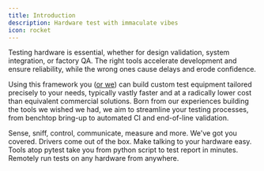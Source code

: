 ```yaml
---
title: Introduction
description: Hardware test with immaculate vibes
icon: rocket
---
```


Testing hardware is essential, whether for design validation, system integration, or factory QA. The right tools accelerate development and ensure reliability, while the wrong ones cause delays and erode confidence.

Using this framework you ([or we](https://form.typeform.com/to/DLMYKqCu)) can build custom test equipment tailored precisely to your needs, typically vastly faster and at a radically lower cost than equivalent commercial solutions. Born from our experiences building the tools we wished we had, we aim to streamline your testing processes, from benchtop bring-up to automated CI and end-of-line validation.

<CardGroup cols={2}>
    <Card title="Hardware" icon="cubes" href="./build/hardware">
        Sense, sniff, control, communicate, measure and more. We've got you covered.
    </Card>
    <Card title="Drivers" icon="code" href="./build/drivers">
        Drivers come out of the box. Make talking to your hardware easy.
    </Card>
    <Card title="Framework" icon="bolt" href="./build/framework">
        Tools atop pytest take you from python script to test report in minutes.
    </Card>
    <Card title="Distribution (alpha)" icon="paper-plane" href="./build/distribution">
        Remotely run tests on any hardware from anywhere.
    </Card>
</CardGroup>
